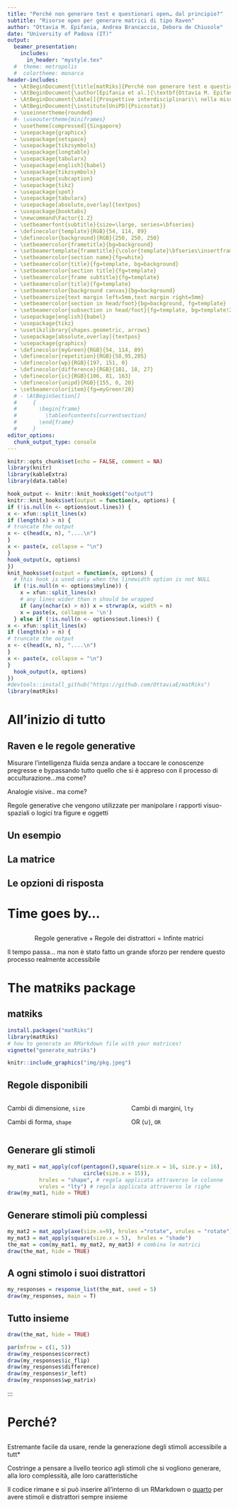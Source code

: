 ```yaml
---
title: "Perché non generare test e questionari open… dal principio?"
subtitle: "Risorse open per generare matrici di tipo Raven"
author: "Ottavia M. Epifania, Andrea Brancaccio, Debora de Chiusole"
date: "University of Padova (IT)"
output: 
  beamer_presentation: 
    includes: 
      in_header: "mystyle.tex"
  #  theme: metropolis
  #  colortheme: monarca
header-includes: 
  - \AtBeginDocument{\title[matRiks]{Perché non generare test e questionari open…\\ dal principio?}}
  - \AtBeginDocument{\author[Epifania et al.]{\textbf{Ottavia M. Epifania}, Andrea Brancaccio, Debora de Chiusole}}
  - \AtBeginDocument{\date[]{Prospettive interdisciplinari\\ nella misura di competenze e capacità linguistiche in età scolare,\\\vspace{3mm} Padova, 25 Giugno 2025}}
  - \AtBeginDocument{\institute[UniPD]{Psicostat}}
  - \useinnertheme{rounded}
  #- \useoutertheme{miniframes}
  - \usetheme[compressed]{Singapore}
  - \usepackage{graphicx}
  - \usepackage{setspace}
  - \usepackage{tikzsymbols}
  - \usepackage{longtable}
  - \usepackage{tabularx}
  - \usepackage[english]{babel}
  - \usepackage{tikzsymbols}
  - \usepackage{subcaption}
  - \usepackage{tikz}
  - \usepackage{spot}
  - \usepackage{tabularx}
  - \usepackage[absolute,overlay]{textpos}
  - \usepackage{booktabs}
  - \newcommand\Factor{1.2}
  - \setbeamerfont{subtitle}{size=\large, series=\bfseries}
  - \definecolor{template}{RGB}{54, 114, 89}
  - \definecolor{background}{RGB}{250, 250, 250}
  - \setbeamercolor{frametitle}{bg=background}
  - \setbeamertemplate{frametitle}{\color{template}\bfseries\insertframetitle\par\vskip-6pt\hrulefill}
  - \setbeamercolor{section name}{fg=white}
  - \setbeamercolor{title}{fg=template, bg=background}
  - \setbeamercolor{section title}{fg=template}
  - \setbeamercolor{frame subtitle}{fg=template}
  - \setbeamercolor{title}{fg=template}
  - \setbeamercolor{background canvas}{bg=background}
  - \setbeamersize{text margin left=5mm,text margin right=5mm}
  - \setbeamercolor{section in head/foot}{bg=background, fg=template}
  - \setbeamercolor{subsection in head/foot}{fg=template, bg=template!20}
  - \usepackage[english]{babel}
  - \usepackage{tikz}
  - \usetikzlibrary{shapes.geometric, arrows}
  - \usepackage[absolute,overlay]{textpos}
  - \usepackage{graphicx}
  - \definecolor{myGreen}{RGB}{54, 114, 89}
  - \definecolor{repetition}{RGB}{58,95,205}
  - \definecolor{wp}{RGB}{197, 151, 0}
  - \definecolor{difference}{RGB}{181, 18, 27}
  - \definecolor{ic}{RGB}{106, 81, 163}
  - \definecolor{unipd}{RGB}{155, 0, 20}
  - \setbeamercolor{item}{fg=myGreen!20}
  # - \AtBeginSection[]
  #     {
  #       \begin{frame}
  #         \tableofcontents[currentsection]
  #       \end{frame}
  #     }
editor_options: 
  chunk_output_type: console
---
```


```r
knitr::opts_chunk$set(echo = FALSE, comment = NA)
library(knitr)
library(kableExtra)
library(data.table)

hook_output <- knitr::knit_hooks$get("output")
knitr::knit_hooks$set(output = function(x, options) {
if (!is.null(n <- options$out.lines)) {
x <- xfun::split_lines(x)
if (length(x) > n) {
# truncate the output
x <- c(head(x, n), "....\n")
}
x <- paste(x, collapse = "\n")
}
hook_output(x, options)
})
knit_hooks$set(output = function(x, options) {
  # this hook is used only when the linewidth option is not NULL
  if (!is.null(n <- options$myline)) {
    x = xfun::split_lines(x)
    # any lines wider than n should be wrapped
    if (any(nchar(x) > n)) x = strwrap(x, width = n)
    x = paste(x, collapse = '\n')
  } else if (!is.null(n <- options$out.lines)) {
x <- xfun::split_lines(x)
if (length(x) > n) {
# truncate the output
x <- c(head(x, n), "....\n")
}
x <- paste(x, collapse = "\n")
}
  hook_output(x, options)
})
#devtools::install_github("https://github.com/OttaviaE/matRiks")
library(matRiks)
```



# All'inizio di tutto

## Raven e le regole generative

Misurare l'intelligenza fluida senza andare a toccare le conoscenze pregresse e bypassando tutto quello che si è appreso con il processo di acculturazione...ma come?

\pause
\vspace{1.5mm}
Analogie visive.. ma come? 

\pause

\centering 
\Large
Regole generative che vengono utilizzate per manipolare i rapporti visuo-spaziali o logici tra figure e oggetti

## Un esempio

\centering
\begin{tikzpicture}
        \imagenode[0.5]{img/completeExample.png}

\highlightbox[red,very thick]{0.12}{0.49}{0.85}{0.98}{red}{}{2-3}
\highlightbox[myGreen,very thick]{0.57}{0.52}{0.75}{.66}{myGreen}{}{3}
\highlightbox[green,very thick]{0.05}{0.01}{0.95}{0.45}{red}{}{4}
\end{tikzpicture}



## La matrice

\centering
\begin{tikzpicture}
			\imagenode[0.5]{img/matrix.png}
			\highlighttext{0.2}{0.9}{0.8}{1}{red}{Cambio forma \& Progressione numerica}{2}
			\highlightbox[red,very thick]{0.18}{0.65}{0.85}{0.9}{red}{}{2}
			\highlightbox[red,very thick]{0.18}{0.37}{0.85}{0.62}{red}{}{2}
			\highlightbox[red,very thick]{0.18}{0.11}{0.85}{0.35}{red}{}{2}
			\highlightbox[red,very thick]{0.18}{0.1}{0.36}{0.9}{red}{}{3}
			\highlightbox[red,very thick]{0.40}{0.1}{0.60}{0.9}{red}{}{3}
			\highlightbox[red,very thick]{0.64}{0.1}{0.83}{0.9}{red}{}{3}
			\highlighttext{0.1}{0.9}{0.4}{1}{red}{Progressione numerica}{3}
\end{tikzpicture}


## Le opzioni di risposta

\onslide<1->
\begin{textblock*}{4cm}(8.5cm,1cm)
\includegraphics[width =\linewidth]{img/matrix.png}
\end{textblock*}
	
		
\begin{tikzpicture}
\imagenode[0.4]{img/responses.png}
\highlightbox[myGreen,very thick]{0.52}{0.02}{0.73}{.4}{circle,myGreen}{}{2-}
\highlightbox[repetition,very thick]{0.52}{0.52}{0.73}{.86}{circle,myGreen}{}{3-}
\highlightbox[repetition,very thick]{0.78}{0.02}{0.98}{.4}{circle,myGreen}{}{3-}
\highlightbox[difference,very thick]{0.26}{0.52}{0.48}{.86}{circle,myGreen}{}{6-}
\highlightbox[wp,very thick]{0.01}{0.02}{0.21}{.4}{circle,myGreen}{}{5-}
\highlightbox[wp,very thick]{0.78}{0.52}{0.98}{.86}{circle,myGreen}{}{5-}
\highlightbox[wp,very thick]{0.28}{0.02}{0.48}{.4}{circle,myGreen}{}{5-}
\highlightbox[ic,very thick]{0.01}{0.52}{0.21}{.86}{circle,myGreen}{}{4-}
\end{tikzpicture}
		
\small 
\vspace{5mm}
		
\onslide<3->
\centering
\scalebox{.95}{
\begin{tabular}{p{3cm}p{10cm}}

\textcolor<3->{repetition}{Repetition} &  Ripetizione di una cella adiacente alla cella vuota\\ 
\textcolor<4->{ic}{Incomplete Correlate} &  `Quasi'' la risposta corretta \\
\textcolor<5->{wp}{Wrong Principle} &  Viene usata una regola non corretta per risolvere la matrice  \\
\textcolor<6->{difference}{Difference} &  Effetto pop-up\\
\end{tabular}
}


<!-- ## Regole generative -->

<!-- \scalebox{.65}{ -->
<!-- \begin{tabular}{p{3.2cm}p{4cm} p{9.5cm}} -->
<!-- \hline -->
<!-- \textbf{Categoria}	&	\textbf{Regola}	&	\textbf{Definizione}	\\\hline -->
<!-- Visuospaziale&       Completamento & Individuazione della porzione mancante di una figura	 \\ -->
<!-- &	Orientamento	&	Manipolazione dell'orientamento spaziale\\ -->
<!-- &	Forma	&	Manipolazione della forma  	\\ -->
<!-- &	Riempimento	&	Manipolazione del riempimento 	\\ -->
<!-- &	Dimensione & Manipolazione della dimensione	\\	 -->
<!-- &&\\ -->
<!-- \hline -->
<!-- Pre-inferenza	&	Addizione oggettuale	&	Sovrapposizione degli oggetti presenti in diverse celle	\\ -->
<!-- &	Sottrazione oggettuale	&	Cancellazione degli oggetti presenti in diverse celle	\\ -->
<!-- &&\\ -->
<!-- \hline -->
<!-- Logica & AND & La terza cella si ottiene dall'intersezione delle prime due\\ -->
<!-- & OR    & La terza cella si ottiene dall'unione delle prime due\\ -->
<!-- & XOR  & La terza cella si ottiene dall'unione delle prime due ma solo per gli elementi che non si	ripetono\\ -->
<!-- &&\\ \hline -->
<!-- Logica direzionale & Orizzontale & Le regole vengono applicate in orizzontale \\ -->
<!-- & Verticale & Le regole vengono applicate in verticale \\ -->
<!-- & Diagonale & Le regole vengono applicate contemporanemente in verticale e orizzontale \\\hline -->
<!-- \end{tabular}} -->

<!-- ## Distrattori -->

<!-- \onslide<1-> -->
<!-- \begin{textblock*}{4cm}(8.5cm,1cm) -->
<!-- \includegraphics[width =\linewidth]{img/matrix.png} -->
<!-- \end{textblock*} -->


<!-- \begin{tikzpicture} -->
<!-- \imagenode[0.4]{img/responses.png} -->
<!-- \highlightbox[myGreen,very thick]{0.52}{0.02}{0.73}{.4}{circle,myGreen}{}{2-} -->
<!-- \highlightbox[repetition,very thick]{0.52}{0.52}{0.73}{.86}{circle,myGreen}{}{3-} -->
<!-- \highlightbox[repetition,very thick]{0.78}{0.02}{0.98}{.4}{circle,myGreen}{}{3-} -->
<!-- \highlightbox[difference,very thick]{0.26}{0.52}{0.48}{.86}{circle,myGreen}{}{6-} -->
<!-- \highlightbox[wp,very thick]{0.01}{0.02}{0.21}{.4}{circle,myGreen}{}{5-} -->
<!-- \highlightbox[wp,very thick]{0.78}{0.52}{0.98}{.86}{circle,myGreen}{}{5-} -->
<!-- \highlightbox[wp,very thick]{0.28}{0.02}{0.48}{.4}{circle,myGreen}{}{5-} -->
<!-- \highlightbox[ic,very thick]{0.01}{0.52}{0.21}{.86}{circle,myGreen}{}{4-} -->
<!-- \end{tikzpicture} -->

<!-- \small  -->
<!-- \vspace{5mm} -->

<!-- \onslide<3-> -->
<!-- \centering -->
<!-- \scalebox{.95}{ -->
<!-- \begin{tabular}{p{3cm}p{10cm}} -->

<!-- \textcolor<3->{repetition}{Repetition} &  Ripetizione di una cella adiacente alla cella vuota\\  -->
<!-- \textcolor<4->{ic}{Incomplete Correlate} &  `Quasi'' la risposta corretta \\ -->
<!-- \textcolor<5->{wp}{Wrong Principle} &  Viene usata una regola non corretta per risolvere la matrice  \\ -->
<!-- \textcolor<6->{difference}{Difference} &  Effetto pop-up\\ -->
<!-- \end{tabular} -->
<!-- } -->

# Time goes by...

##

$$\text{Regole generative} + \text{Regole dei distrattori} = \text{Infinte matrici}$$

\pause

Il tempo passa... ma non è stato fatto un grande sforzo per rendere questo processo realmente accessibile

\pause

\begin{block}{Corvus}

Su \href{GitHub}{https://github.com/Thimbleby/Corvus} (e il maintainer è super carino :)!

Scritto in Javascript con una UI intuitiva... ma spostarsi dai default non è banale

\end{block}

\pause

\begin{block}{Sandia}

Non molto intuitiva

Non è più manutenuta

Gli stimoli prodotti sono molto basici
\end{block}


\pause

\begin{center}

\color{unipd}
Non permettono la generalizzabiltà del processo generativo!


\end{center}




# The mat`R`iks package

## mat`R`iks

```r
install.packages("matRiks")
library(matRiks)
# how to generate an RMarkdown file with your matrices!
vignette("generate_matriks")
```




```r
knitr::include_graphics("img/pkg.jpeg")
```

<!-- Generates $2 \times 2$ and $3 \times 3$ Raven-like matrices and the related set of distractors  -->

<!-- Allows for concatenating figures together $\rightarrow$ an infinite number of figures is in the midst -->


<!-- Allows for creating multi-layer matrices by combining concatenating single-layer matrices together  -->



## Regole disponibili


::: columns

:::: column

\centering

Cambi di dimensione, `size`

\begin{figure}
\centering

```r
a = mat_apply(maxi(), hrules = "size")

par(mfrow =c(1, 3) ,
        mar = c(6,5,5,5))

draw(a$Sq1); draw(a$Sq2); draw(a$Sq3)

```


\end{figure}


\centering

Cambi di riempimento, `shade`

\begin{figure}
\centering

```r
a = mat_apply(maxi(), hrules = "shade")

par(mfrow =c(1, 3) ,
        mar = c(6,5,5,5))

draw(a$Sq1); draw(a$Sq2); draw(a$Sq3)

```


\end{figure}


\centering
Cambi di forma, `shape`

\begin{figure}
\centering

```r
a = mat_apply(cof(s_lily(),
                  square(),
                  circle()), hrules = "shape")

par(mfrow =c(1, 3) ,
        mar = c(6,5,5,5))

draw(a$Sq1); draw(a$Sq2); draw(a$Sq3)

```


\end{figure}


\centering

Cambi di orientamento, `rotate`

\begin{figure}
\centering

```r
a = mat_apply(pacman(), hrules = "rotate.inv")

par(mfrow =c(1, 3) ,
        mar = c(6,5,5,5))

draw(a$Sq1); draw(a$Sq2); draw(a$Sq3)

```


\end{figure}
::::


:::: column

\centering

Cambi di margini, `lty`


\begin{figure}
\centering

```r
a = mat_apply(maxi(), hrules = "lty")

par(mfrow =c(1, 3) ,
        mar = c(6,5,5,5))

draw(a$Sq1); draw(a$Sq2); draw(a$Sq3)

```


\end{figure}

\centering

AND ($\cap$), `AND`

\begin{figure}
\centering

```r
size.x = 8
size.y = 4
pos.x = 0
shd = NA
lty = 1
lwd = 3

par(mfrow =c(1, 3) ,
        mar = c(6,5,5,5))

a = mat_apply(cof(luck(pos.x = pos.x + size.x, pos.y = pos.x, rot = pi,
        size.x = size.x, size.y = size.y, shd = shd, lty = lty,
        lwd = lwd), luck(pos.x = pos.x - size.x, pos.y = pos.x,
        rot = -pi, size.x = size.x, size.y = size.y, shd = shd,
        lty = lty, lwd = lwd), luck(pos.x = pos.x, pos.y = pos.x +
        size.x, rot = -pi, size.x = size.y, size.y = size.x,
        shd = shd, lty = lty, lwd = lwd), luck(pos.x = pos.x,
        pos.y = pos.x - size.x, rot = -pi, size.x = size.y, size.y = size.x,
        shd = shd, lty = lty, lwd = lwd)), hrules = "AND")

draw(a$Sq1); draw(a$Sq2); draw(a$Sq3)

```
\end{figure}

\centering

OR ($\cup$), `OR`

\begin{figure}
\centering

```r
size.x = 8
size.y = 4
pos.x = 0
shd = NA
lty = 1
lwd = 3

par(mfrow =c(1, 3) ,
        mar = c(6,5,5,5))

a = mat_apply(cof(luck(pos.x = pos.x + size.x, pos.y = pos.x, rot = pi,
        size.x = size.x, size.y = size.y, shd = shd, lty = lty,
        lwd = lwd), luck(pos.x = pos.x - size.x, pos.y = pos.x,
        rot = -pi, size.x = size.x, size.y = size.y, shd = shd,
        lty = lty, lwd = lwd), luck(pos.x = pos.x, pos.y = pos.x +
        size.x, rot = -pi, size.x = size.y, size.y = size.x,
        shd = shd, lty = lty, lwd = lwd), luck(pos.x = pos.x,
        pos.y = pos.x - size.x, rot = -pi, size.x = size.y, size.y = size.x,
        shd = shd, lty = lty, lwd = lwd)), hrules = "OR")

draw(a$Sq1); draw(a$Sq2); draw(a$Sq3)

```


\end{figure}

\centering

XOR ($\Delta$), `XOR`

\begin{figure}
\centering

```r
size.x = 8
size.y = 4
pos.x = 0
shd = NA
lty = 1
lwd = 3

par(mfrow =c(1, 3) ,
        mar = c(6,5,5,5))

a = mat_apply(cof(luck(pos.x = pos.x + size.x, pos.y = pos.x, rot = pi,
        size.x = size.x, size.y = size.y, shd = shd, lty = lty,
        lwd = lwd), luck(pos.x = pos.x - size.x, pos.y = pos.x,
        rot = -pi, size.x = size.x, size.y = size.y, shd = shd,
        lty = lty, lwd = lwd), luck(pos.x = pos.x, pos.y = pos.x +
        size.x, rot = -pi, size.x = size.y, size.y = size.x,
        shd = shd, lty = lty, lwd = lwd), luck(pos.x = pos.x,
        pos.y = pos.x - size.x, rot = -pi, size.x = size.y, size.y = size.x,
        shd = shd, lty = lty, lwd = lwd)), hrules = "XOR")

draw(a$Sq1); draw(a$Sq2); draw(a$Sq3)

```


\end{figure}

::::


:::



## Generare gli stimoli
\scriptsize

```r
my_mat1 = mat_apply(cof(pentagon(),square(size.x = 16, size.y = 16), 
                        circle(size.x = 15)),
          hrules = "shape", # regola applicata attraverso le colonne
          vrules = "lty") # regola applicata attraverso le righe
draw(my_mat1, hide = TRUE)

```


\begin{figure}
\centering
```r
# genera una matrice
my_mat1 = mat_apply(cof(pentagon(), square(size.x = 16, size.y = 16),
              
                  circle(size.x = 15)),
                hrules = "shape", # regola applicata attraverso le colonne
               vrules = "lty") # regola applicata attraverso le righe
# disegna la matrice
draw(my_mat1, hide = TRUE)

```

\end{figure}




## Generare stimoli più complessi 

\scriptsize

```r
my_mat2 = mat_apply(axe(size.x=9), hrules ="rotate", vrules = "rotate")
my_mat3 = mat_apply(square(size.x = 5),  hrules = "shade")
the_mat = com(my_mat1, my_mat2, my_mat3) # combina le matrici
draw(the_mat, hide = TRUE)
```


\begin{figure}
```r
my_mat2 = mat_apply(axe(size.x=9), c("rotate"), "rotate")
my_mat3 = mat_apply(square(size.x = 5), c( "shade"))
the_mat = com(my_mat1, my_mat2, my_mat3)
draw(the_mat, hide = TRUE)
```
\end{figure}


## A ogni stimolo i suoi distrattori 
\scriptsize
```r
my_responses = response_list(the_mat, seed = 5)
draw(my_responses, main = T)
```

\begin{figure}
```r
my_responses = response_list(the_mat, seed = 5)
draw(my_responses, main = T)
```
\end{figure}

## Tutto insieme


```r
draw(the_mat, hide = TRUE)
```

\scriptsize
```r
par(mfrow = c(1, 5))
draw(my_responses$correct) 
draw(my_responses$ic_flip)
draw(my_responses$difference)
draw(my_responses$r_left)
draw(my_responses$wp_matrix)
```



:::


# Perché?

## 

Estremante facile da usare, rende la generazione degli stimoli accessibile a tutt*

Costringe a pensare a livello teorico agli stimoli che si vogliono generare, alla loro complessità, alle loro caratteristiche

Il codice rimane e si può inserire all'interno di un RMarkdown o [quarto](https://ottaviae.github.io/presentations/giornata-sviluppo/esempi.html) per avere stimoli e distrattori sempre insieme 




